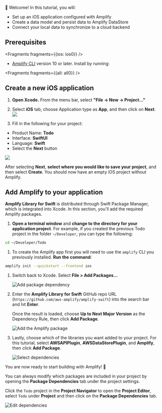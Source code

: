 
👋 Welcome! In this tutorial, you will:

- Set up an iOS application configured with Amplify
- Create a data model and persist data to Amplify DataStore
- Connect your local data to synchronize to a cloud backend

## Prerequisites


<Fragments fragments={{ios: ios0}} />

* [Amplify CLI](/cli) version 10 or later. Install by running:


<Fragments fragments={{all: all0}} />

## Create a new iOS application

1. **Open Xcode.** From the menu bar, select **"File -> New -> Project..."**

2. Select **iOS** tab, choose Application type as **App**, and then click on **Next**.
  ![](/images/lib/getting-started/ios/set-up-ios-select-project-template.png)

1. Fill in the following for your project:
  * Product Name: **Todo**
  * Interface: **SwiftUI**
  * Language: **Swift**
  * Select the **Next** button

  ![](/images/lib/getting-started/ios/set-up-ios-studio-configure-your-project.png)

  After selecting **Next**, **select where you would like to save your project**, and then select **Create**.
  You should now have an empty iOS project without Amplify.

## Add Amplify to your application

**Amplify Library for Swift** is distributed through Swift Package Manager, which is integrated into Xcode. In this section, you'll add the required Amplify packages.

1. **Open a terminal window** and **change to the directory for your application project**. For example, if you created the previous Todo project in the folder `~/Developer`, you can type the following:
  ```bash
  cd ~/Developer/Todo
  ```

1. To create the Amplify app first you will need to use the `amplify` CLI you previously installed. **Run the command**:
  ```bash
  amplify init --quickstart --frontend ios
  ```

1. Switch back to Xcode. Select **File > Add Packages...**

    ![Add package dependency](/images/lib/getting-started/ios/set-up-ios-add-package-dependency.png)

1. Enter the **Amplify Library for Swift** GitHub repo URL (`https://github.com/aws-amplify/amplify-swift`) into the search bar and hit **Enter**.

    Once the result is loaded, choose **Up to Next Major Version** as the Dependency Rule, then click **Add Package**.

    ![Add the Amplify package](/images/lib/getting-started/ios/set-up-ios-search-amplify-repo.png)

1. Lastly, choose which of the libraries you want added to your project. For this tutorial, select **AWSAPIPlugin**, **AWSDataStorePlugin**, and **Amplify**, then click **Add Package**.

    ![Select dependencies](/images/lib/getting-started/ios/set-up-ios-select-dependencies.png)

You are now ready to start building with Amplify! 🎉

<Callout>

You can always modify which packages are included in your project by opening the **Package Dependencies** tab under the project settings.

Click the `Todo` project in the **Project Navigator** to open the **Project Editor**, select `Todo` under **Project** and then click on the **Package Dependencies** tab.

![Edit dependencies](/images/lib/getting-started/ios/set-up-ios-edit_dependencies.png)

</Callout>
